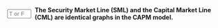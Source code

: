 
::: {.question-block}

<form onsubmit="event.preventDefault(); checkAnswerBox('module3_tf_q93','F')" style="display: flex; align-items: center; gap: 8px;">
<input type="text" id="module3_tf_q93" name="module3_tf_q93" maxlength="1" placeholder="T or F" style="width: 55px;" data-correct-answer="F" /> 
<label for="module3_tf_q93"><strong>The Security Market Line (SML) and the Capital Market Line (CML) are identical graphs in the CAPM model.</strong></label>
</form>

<div id="feedback-module3_tf_q93" class="feedback" data-status="" style="display:none;">
The sentence is FALSE. The SML plots expected return against beta (systematic risk), while the CML plots expected return against total risk (standard deviation).
</div>
:::
